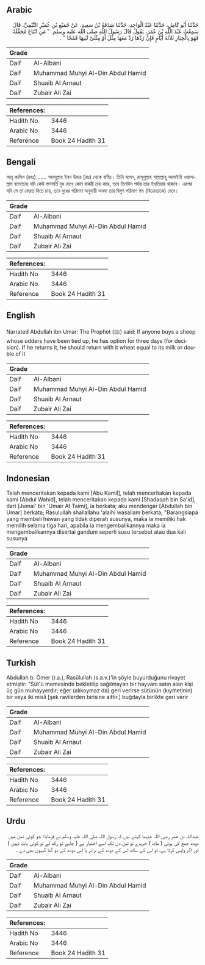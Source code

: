 ## Arabic


<div dir="rtl" lang="ar" style={{fontSize:'larger',backgroundColor:'#f8f9fa',padding:20}}>
حَدَّثَنَا أَبُو كَامِلٍ، حَدَّثَنَا عَبْدُ الْوَاحِدِ، حَدَّثَنَا صَدَقَةُ بْنُ سَعِيدٍ، عَنْ جُمَيْعِ بْنِ عُمَيْرٍ التَّيْمِيِّ، قَالَ سَمِعْتُ عَبْدَ اللَّهِ بْنَ عُمَرَ، يَقُولُ قَالَ رَسُولُ اللَّهِ صلى الله عليه وسلم ‏ "‏ مَنِ ابْتَاعَ مُحَفَّلَةً فَهُوَ بِالْخِيَارِ ثَلاَثَةَ أَيَّامٍ فَإِنْ رَدَّهَا رَدَّ مَعَهَا مِثْلَ أَوْ مِثْلَىْ لَبَنِهَا قَمْحًا ‏"‏ ‏.‏
</div>
<div style={{backgroundColor:'#f8f9fa',padding:20, marginBottom: 10}}><table> <thead> <tr> <th>Grade</th> <th></th> </tr> </thead> <tbody> <tr><td>Daif</td><td>Al-Albani</td></tr><tr><td>Daif</td><td>Muhammad Muhyi Al-Din Abdul Hamid</td></tr><tr><td>Daif</td><td>Shuaib Al Arnaut</td></tr><tr><td>Daif</td><td>Zubair Ali Zai</td></tr></tbody></table><table> <thead> <tr> <th>References:</th> <th></th> </tr> </thead> <tbody><tr><td>Hadith No</td><td>3446</td></tr><tr><td>Arabic No</td><td>3446</td></tr><tr><td>Reference</td><td>Book 24 Hadith 31</td></tr></tbody></table></div>

## Bengali


<div dir="ltr" lang="bn" style={{fontSize:'larger',backgroundColor:'#f8f9fa',padding:20}}>
আবূ কামিল (রহঃ) ...... আবদুল্লাহ ইবন উমার (রাঃ) থেকে বর্ণিত। তিনি বলেন, রাসূলুল্লাহ সাল্লাল্লাহু আলাইহি ওয়াসাল্লাম বলেছেনঃ যদি কেউ স্তনভর্তি দুধ দেখে কোন বাকরী ক্রয় করে, তবে তিনদিন পর্যন্ত তার ইখতিয়ার থাকবে। এরপর যদি সে তা ফেরত দিতে চায়, তবে দুধের পরিমাণ অনুযায়ী অথবা তার দ্বিগুণ পরিমাণ গম (বিক্রেতাকে) দেবে।
</div>
<div style={{backgroundColor:'#f8f9fa',padding:20, marginBottom: 10}}><table> <thead> <tr> <th>Grade</th> <th></th> </tr> </thead> <tbody> <tr><td>Daif</td><td>Al-Albani</td></tr><tr><td>Daif</td><td>Muhammad Muhyi Al-Din Abdul Hamid</td></tr><tr><td>Daif</td><td>Shuaib Al Arnaut</td></tr><tr><td>Daif</td><td>Zubair Ali Zai</td></tr></tbody></table><table> <thead> <tr> <th>References:</th> <th></th> </tr> </thead> <tbody><tr><td>Hadith No</td><td>3446</td></tr><tr><td>Arabic No</td><td>3446</td></tr><tr><td>Reference</td><td>Book 24 Hadith 31</td></tr></tbody></table></div>

## English


<div dir="ltr" lang="en" style={{fontSize:'larger',backgroundColor:'#f8f9fa',padding:20}}>
Narrated Abdullah ibn Umar: The Prophet (ﷺ) said: If anyone buys a sheep whose udders have been tied up, he has option for three days (for decision). If he returns it, he should return with it wheat equal to its milk or double of it
</div>
<div style={{backgroundColor:'#f8f9fa',padding:20, marginBottom: 10}}><table> <thead> <tr> <th>Grade</th> <th></th> </tr> </thead> <tbody> <tr><td>Daif</td><td>Al-Albani</td></tr><tr><td>Daif</td><td>Muhammad Muhyi Al-Din Abdul Hamid</td></tr><tr><td>Daif</td><td>Shuaib Al Arnaut</td></tr><tr><td>Daif</td><td>Zubair Ali Zai</td></tr></tbody></table><table> <thead> <tr> <th>References:</th> <th></th> </tr> </thead> <tbody><tr><td>Hadith No</td><td>3446</td></tr><tr><td>Arabic No</td><td>3446</td></tr><tr><td>Reference</td><td>Book 24 Hadith 31</td></tr></tbody></table></div>

## Indonesian


<div dir="ltr" lang="id" style={{fontSize:'larger',backgroundColor:'#f8f9fa',padding:20}}>
Telah menceritakan kepada kami [Abu Kamil], telah menceritakan kepada kami [Abdul Wahid], telah menceritakan kepada kami [Shadaqah bin Sa'id], dari [Jumai' bin 'Umair At Taimi], ia berkata; aku mendengar [Abdullah bin Umar] berkata; Rasulullah shallallahu 'alaihi wasallam berkata; "Barangsiapa yang membeli hewan yang tidak diperah susunya, maka ia memiliki hak memilih selama tiga hari, apabila ia mengembalikannya maka ia mengembalikannya disertai gandum seperti susu tersebut atau dua kali susunya
</div>
<div style={{backgroundColor:'#f8f9fa',padding:20, marginBottom: 10}}><table> <thead> <tr> <th>Grade</th> <th></th> </tr> </thead> <tbody> <tr><td>Daif</td><td>Al-Albani</td></tr><tr><td>Daif</td><td>Muhammad Muhyi Al-Din Abdul Hamid</td></tr><tr><td>Daif</td><td>Shuaib Al Arnaut</td></tr><tr><td>Daif</td><td>Zubair Ali Zai</td></tr></tbody></table><table> <thead> <tr> <th>References:</th> <th></th> </tr> </thead> <tbody><tr><td>Hadith No</td><td>3446</td></tr><tr><td>Arabic No</td><td>3446</td></tr><tr><td>Reference</td><td>Book 24 Hadith 31</td></tr></tbody></table></div>

## Turkish


<div dir="ltr" lang="tr" style={{fontSize:'larger',backgroundColor:'#f8f9fa',padding:20}}>
Abdullah b. Ömer (r.a.), Rasûlullah (s.a.v.)'in şöyle buyurduğunu rivayet etmiştir: "Süt'ü memesinde bekletilip sağılmayan bir hayvanı satın alan kişi üç gün muhayyerdir; eğer (alıkoymaz da) geri verirse sütünün (kıymetinin) bir veya iki misli [şek ravilerden birisine aittir.] buğdayla birlikte geri verir
</div>
<div style={{backgroundColor:'#f8f9fa',padding:20, marginBottom: 10}}><table> <thead> <tr> <th>Grade</th> <th></th> </tr> </thead> <tbody> <tr><td>Daif</td><td>Al-Albani</td></tr><tr><td>Daif</td><td>Muhammad Muhyi Al-Din Abdul Hamid</td></tr><tr><td>Daif</td><td>Shuaib Al Arnaut</td></tr><tr><td>Daif</td><td>Zubair Ali Zai</td></tr></tbody></table><table> <thead> <tr> <th>References:</th> <th></th> </tr> </thead> <tbody><tr><td>Hadith No</td><td>3446</td></tr><tr><td>Arabic No</td><td>3446</td></tr><tr><td>Reference</td><td>Book 24 Hadith 31</td></tr></tbody></table></div>

## Urdu


<div dir="rtl" lang="ur" style={{fontSize:'larger',backgroundColor:'#f8f9fa',padding:20}}>
عبداللہ بن عمر رضی اللہ عنہما کہتے ہیں کہ رسول اللہ صلی اللہ علیہ وسلم نے فرمایا: جو کوئی تھن میں دودھ جمع کی ہوئی ( مادہ ) خریدے تو تین دن تک اسے اختیار ہے ( چاہے تو رکھ لے تو کوئی بات نہیں ) اور اگر واپس کرتا ہے، تو اس کے ساتھ اس کے دودھ کے برابر یا اس دودھ کے دو گنا گیہوں بھی دے ۔
</div>
<div style={{backgroundColor:'#f8f9fa',padding:20, marginBottom: 10}}><table> <thead> <tr> <th>Grade</th> <th></th> </tr> </thead> <tbody> <tr><td>Daif</td><td>Al-Albani</td></tr><tr><td>Daif</td><td>Muhammad Muhyi Al-Din Abdul Hamid</td></tr><tr><td>Daif</td><td>Shuaib Al Arnaut</td></tr><tr><td>Daif</td><td>Zubair Ali Zai</td></tr></tbody></table><table> <thead> <tr> <th>References:</th> <th></th> </tr> </thead> <tbody><tr><td>Hadith No</td><td>3446</td></tr><tr><td>Arabic No</td><td>3446</td></tr><tr><td>Reference</td><td>Book 24 Hadith 31</td></tr></tbody></table></div>